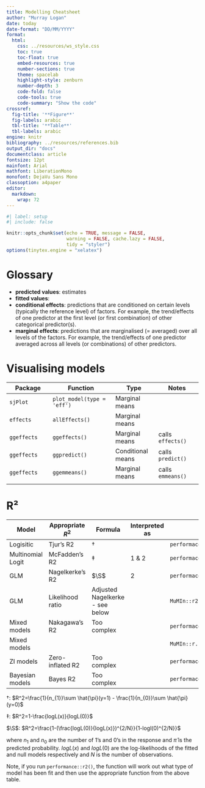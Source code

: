 ```yaml
---
title: Modelling Cheatsheet 
author: "Murray Logan"
date: today
date-format: "DD/MM/YYYY"
format: 
  html:
    css: ../resources/ws_style.css
    toc: true
    toc-float: true
    embed-resources: true
    number-sections: true
    theme: spacelab
    highlight-style: zenburn
    number-depth: 3
    code-fold: false
    code-tools: true
    code-summary: "Show the code"
crossref:
  fig-title: '**Figure**'
  fig-labels: arabic
  tbl-title: '**Table**'
  tbl-labels: arabic
engine: knitr
bibliography: ../resources/references.bib
output_dir: "docs"
documentclass: article
fontsize: 12pt
mainfont: Arial
mathfont: LiberationMono
monofont: DejaVu Sans Mono
classoption: a4paper
editor: 
  markdown: 
    wrap: 72
---
```


```r
#| label: setup
#| include: false

knitr::opts_chunk$set(echo = TRUE, message = FALSE,
                      warning = FALSE, cache.lazy = FALSE,
                      tidy = "styler")
options(tinytex.engine = "xelatex")
```

# Glossary

-   **predicted values**: estimates
-   **fitted values**:
-   **conditional effects**: predictions that are conditioned on certain
    levels (typically the reference level) of factors. For example, the
    trend/effects of one predictor at the first level (or first
    combination) of other categorical predictor(s).
-   **marginal effects**: predictions that are marginalised (= averaged)
    over all levels of the factors. For example, the trend/effects of
    one predictor averaged across all levels (or combinations) of other
    predictors.

# Visualising models

| Package     | Function                   | Type              | Notes             |
|----------------|-----------------------|----------------|----------------|
| `sjPlot`    | `plot_model(type = 'eff')` | Marginal means    |                   |
| `effects`   | `allEffects()`             | Marginal means    |                   |
| `ggeffects` | `ggeffects()`              | Marginal means    | calls `effects()` |
| `ggeffects` | `ggpredict()`              | Conditional means | calls `predict()` |
| `ggeffects` | `ggemmeans()`              | Marginal means    | calls `emmeans()` |
|             |                            |                   |                   |

# R²

| Model             | Appropriate $R^2$ | Formula                         | Interpreted as | Function                        |
|--------------|--------------|-----------------|--------------|--------------|
| Logisitic         | Tjur's R2         | $\dagger$                       |                | `performace::r2_tjur()`         |
| Multinomial Logit | McFadden's R2     | $\ddagger$                      | 1 & 2          | `performace::r2_mcfadden()`     |
| GLM               | Nagelkerke's R2   | $\S$                            | 2              | `performace::r2_nagelkerke()`   |
| GLM               | Likelihood ratio  | Adjusted Nagelkerke - see below |                | `MuMIn::r2.squaredLR()`         |
| Mixed models      | Nakagawa's R2     | Too complex                     |                | `performace::r2_nakagawa()`     |
| Mixed models      |                   |                                 |                | `MuMIn::r.suaredGLMM()`         |
| ZI models         | Zero-inflated R2  | Too complex                     |                | `performace::r2_zeroinflated()` |
| Bayesian models   | Bayes R2          | Too complex                     |                | `performace::r2_bayes()`        |

$\dagger$:
$R^2=\frac{1}{n_{1}}\sum \hat{\pi}(y=1) - \frac{1}{n_{0}}\sum \hat{\pi}(y=0)$

$\ddagger$: $R^2=1-\frac{logL(x)}{logL(0)}$

$\S$: $R^2=\frac{1-(\frac{logL(0)}{logL(x)})^{2/N}}{1-logl(0)^{2/N}}$

where $n_1$ and $n_0$ are the number of 1's and 0's in the response and
$\hat{\pi}$ is the predicted probability. $logL(x)$ and $logL(0)$ are
the log-likelihoods of the fitted and null models respectively and $N$
is the number of observations.

Note, if you run `performance::r2()`, the function will work out what
type of model has been fit and then use the appropriate function from
the above table.
